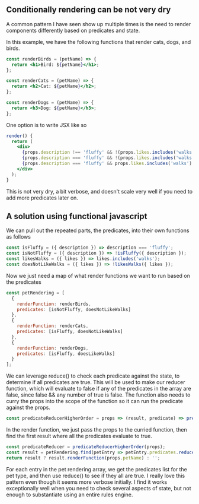 
<div className={styles["Welcome"]}>

## Conditionally rendering can be not very dry

A common pattern I have seen show up multiple times is the need to render components differently based on predicates and state.

In this example, we have the following functions that render cats, dogs, and birds.

```jsx
const renderBirds = (petName) => {
  return <h1>Bird: ${petName}</h1>;
};

const renderCats = (petName) => {
  return <h2>Cat: ${petName}</h2>;
};

const renderDogs = (petName) => {
  return <h3>Dog: ${petName}</h3>;
};
```

One option is to write JSX like so

```jsx
render() {
  return (
    <div>
      {props.description !== 'fluffy' && !(props.likes.includes('walks')) ? this.renderBirds(props.petName) : ''}
      {props.description === 'fluffy' && !(props.likes.includes('walks')) ? this.renderCats(props.petName) : ''}
      {props.description === 'fluffy' && props.likes.includes('walks') ? this.renderDogs(props.petName) : ''}
    </div>
  );
}
```
This is not very dry, a bit verbose, and doesn't scale very well if you need to add more predicates later on. 


## A solution using functional javascript

We can pull out the repeated parts, the predicates, into their own functions as follows

```jsx
const isFluffy = ({ description }) => description === 'fluffy';
const isNotFluffy = ({ description }) => !isFluffy({ description });
const likesWalks = ({ likes }) => likes.includes('walks');
const doesNotLikeWalks = ({ likes }) => !likesWalks({ likes });

```

Now we just need a map of what render functions we want to run based on the predicates

```jsx
const petRendering = [
  {
    renderFunction: renderBirds,
    predicates: [isNotFluffy, doesNotLikeWalks]
  },
  {
    renderFunction: renderCats,
    predicates: [isFluffy, doesNotLikeWalks]
  },
  {
    renderFunction: renderDogs,
    predicates: [isFluffy, doesLikeWalks]
  }
];
```

We can leverage reduce() to check each predicate against the state, to determine if all predicates are true.
This will be used to make our reducer function, which will evaluate to false if any of the predicates in the array are false, since false && any number of true is false.
The function also needs to curry the props into the scope of the function so it can run the predicate against the props.

```jsx
const predicateReducerHigherOrder = props => (result, predicate) => predicate(props) && result;
```

In the render function, we just pass the props to the curried function, then find the first result where all the predicates evaluate to true.
```jsx
const predicateReducer = predicateReducerHigherOrder(props);
const result = petRendering.find(petEntry => petEntry.predicates.reduce(predicateReducer, true));
return result ? result.renderFunction(props.petName) : '';
```
For each entry in the pet rendering array, we get the predicates list for the pet type, and then use reduce() to see if they all are true.
I really love this pattern even though it seems more verbose initially. I find it works exceptionally well when you need to check several aspects of state, but not enough to substantiate using an entire rules engine.

</div>
